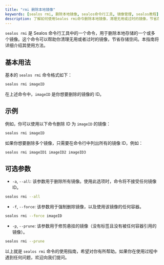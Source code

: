 ```yaml
---
title: "rmi 删除本地镜像"
keywords: [sealos rmi, 删除本地镜像, sealos命令行工具, 镜像管理, sealos教程]
description: 了解如何使用Sealos rmi命令删除本地镜像，清理无用或过时的镜像，节省存储空间。阅读详细指南获取更多信息。
---
```


`sealos rmi` 是 Sealos 命令行工具中的一个命令，用于删除本地存储的一个或多个镜像。这个命令可以帮助你清理无用或者过时的镜像，节省存储空间。本指南将详细介绍其使用方法。

## 基本用法

基本的 `sealos rmi` 命令格式如下：

```bash
sealos rmi imageID
```

在上述命令中，`imageID` 是你想要删除的镜像的 ID。

## 示例

例如，你可以使用以下命令删除 ID 为 `imageID` 的镜像：

```bash
sealos rmi imageID
```

如果你想要删除多个镜像，只需要在命令行中列出所有的镜像 ID，例如：

```bash
sealos rmi imageID1 imageID2 imageID3
```

## 可选参数

- `-a`, `--all`: 该参数用于删除所有镜像。使用此选项时，命令将不接受任何镜像 ID。

```bash
sealos rmi --all
```

- `-f`, `--force`: 该参数用于强制删除镜像，以及使用该镜像的任何容器。

```bash
sealos rmi --force imageID
```

- `-p`, `--prune`: 该参数用于修剪悬挂的镜像（没有标签且没有被任何容器引用的镜像）。

```bash
sealos rmi --prune
```

以上就是 `sealos rmi` 命令的使用指南，希望对你有所帮助。如果你在使用过程中遇到任何问题，欢迎向我们提问。
